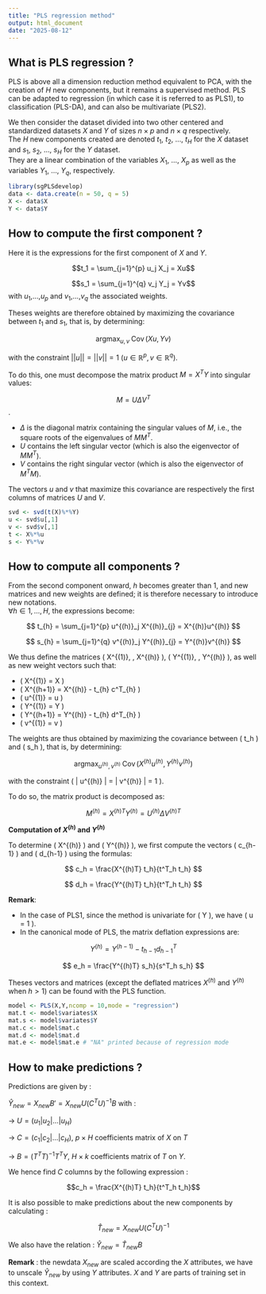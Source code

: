```yaml
---
title: "PLS regression method"
output: html_document
date: "2025-08-12"
---
```



## What is PLS regression ?

PLS is above all a dimension reduction method equivalent to PCA, with the creation of $H$ new components, but it remains a supervised method. PLS can be adapted to regression (in which case it is referred to as PLS1), to classification (PLS-DA), and can also be multivariate (PLS2).

We then consider the dataset divided into two other centered and standardized datasets $X$ and $Y$ of sizes $n \times p$ and $n \times q$ respectively.  
The $H$ new components created are denoted $t_1$, $t_2$, ..., $t_H$ for the $X$ dataset and $s_1$, $s_2$, ..., $s_H$ for the $Y$ dataset.  
They are a linear combination of the variables $X_1$, ..., $X_p$ as well as the variables $Y_1$, ..., $Y_q$, respectively.


```r
library(sgPLSdevelop)
data <- data.create(n = 50, q = 5)
X <- data$X
Y <- data$Y
```


## How to compute the first component ?

Here it is the expressions for the first component of $X$ and $Y$.

$$t_1 = \sum_{j=1}^{p} u_j X_j = Xu$$

$$s_1 = \sum_{j=1}^{q} v_j Y_j = Yv$$
with $u_1$,...,$u_p$ and $v_1$,...,$v_q$ the associated weights.

Theses weights are therefore obtained by maximizing the covariance between $t_1$ and $s_1$, that is, by determining:

$$\operatorname*{argmax}_{u,v} \; \operatorname{Cov}(Xu, Yv)$$

with the constraint $||u|| = ||v|| = 1$ ($u \in \mathbb{R}^{p}, v \in \mathbb{R}^{q})$.

To do this, one must decompose the matrix product $M = X^T Y$ into singular values:

$$M = U \Delta V^T$$.

- $\Delta$ is the diagonal matrix containing the singular values of $M$, i.e., the square roots of the eigenvalues of $MM^T$.
- $U$ contains the left singular vector (which is also the eigenvector of $MM^T$).
- $V$ contains the right singular vector (which is also the eigenvector of $M^TM$).

The vectors $u$ and $v$ that maximize this covariance are respectively the first columns of matrices $U$ and $V$.

```r
svd <- svd(t(X)%*%Y)
u <- svd$u[,1]
v <- svd$v[,1]
t <- X%*%u
s <- Y%*%v
```


## How to compute all components ?


From the second component onward, $h$ becomes greater than $1$, and new matrices and new weights are defined; it is therefore necessary to introduce new notations.  
$\forall h \in 1,...,H$, the expressions become:

$$
t_{h} = \sum_{j=1}^{p} u^{(h)}_j X^{(h)}_{j} = X^{(h)}u^{(h)}
$$

$$
s_{h} = \sum_{j=1}^{q} v^{(h)}_j Y^{(h)}_{j} = Y^{(h)}v^{(h)}
$$

We thus define the matrices \( X^{(1)}, \ldots, X^{(h)} \), \( Y^{(1)}, \ldots, Y^{(h)} \), as well as new weight vectors such that:

- \( X^{(1)} = X \)
- \( X^{(h+1)} = X^{(h)} - t_{h} c^T_{h} \)
- \( u^{(1)} = u \)
- \( Y^{(1)} = Y \)
- \( Y^{(h+1)} = Y^{(h)} - t_{h} d^T_{h} \)
- \( v^{(1)} = v \)

The weights are thus obtained by maximizing the covariance between \( t_h \) and \( s_h \), that is, by determining:

$$
\operatorname*{argmax}_{u^{(h)},v^{(h)}} \; \operatorname{Cov}(X^{(h)}u^{(h)}, Y^{(h)}v^{(h)})
$$

with the constraint \( \| u^{(h)} \| = \| v^{(h)} \| = 1 \).

To do so, the matrix product is decomposed as:

$$
M^{(h)} = X^{(h)T}Y^{(h)} = U^{(h)} \Delta V^{(h)T}
$$

**Computation of $X^{(h)}$ and $Y^{(h)}$**

To determine \( X^{(h)} \) and \( Y^{(h)} \), we first compute the vectors \( c_{h-1} \) and \( d_{h-1} \) using the formulas:

$$
c_h = \frac{X^{(h)T} t_h}{t^T_h t_h}
$$

$$
d_h = \frac{Y^{(h)T} t_h}{t^T_h t_h}
$$

**Remark**:  

- In the case of PLS1, since the method is univariate for \( Y \), we have \( u = 1 \).  
- In the canonical mode of PLS, the matrix deflation expressions are:

$$
Y^{(h)} = Y^{(h-1)} - t_{h-1} d^T_{h-1} 
$$

$$
e_h = \frac{Y^{(h)T} s_h}{s^T_h s_h}
$$

Theses vectors and matrices (except the deflated matrices $X^{(h)}$ and $Y^{(h)}$ when $h>1$) can be found with the PLS function.

```r
model <- PLS(X,Y,ncomp = 10,mode = "regression")
mat.t <- model$variates$X
mat.s <- model$variates$Y
mat.c <- model$mat.c
mat.d <- model$mat.d
mat.e <- model$mat.e # "NA" printed because of regression mode
```


## How to make predictions ?

Predictions are given by :

$\hat{Y}_{new} = X_{new}B' = X_{new}U(C^TU)^{-1}B$ with :

→ $U = (u_1 | u_2 | ... | u_H)$

→ $C = (c_1 | c_2 | ... | c_H)$, $p \times H$ coefficients matrix of $X$ on $T$

→ $B = (T^TT)^{-1}T^TY$, $H \times k$ coefficients matrix of $T$ on $Y$.


We hence find $C$ columns by the following expression :

$$c_h = \frac{X^{(h)T} t_h}{t^T_h t_h}$$

It is also possible to make predictions about the new components by calculating :

$$\hat{T}_{new} = X_{new}U(C^TU)^{-1}$$

We also have the relation : $\hat{Y}_{new} = \hat{T}_{new}B$

**Remark** : the newdata $X_{new}$ are scaled according the $X$ attributes, we have to unscale $\hat{Y}_{new}$ by using $Y$ attributes. $X$ and $Y$ are parts of training set in this context.



